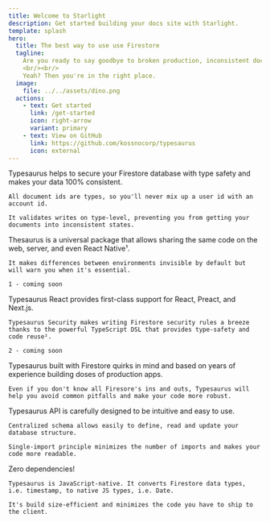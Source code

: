 ```yaml
---
title: Welcome to Starlight
description: Get started building your docs site with Starlight.
template: splash
hero:
  title: The best way to use use Firestore
  tagline:
    Are you ready to say goodbye to broken production, inconsistent documents, and hours of debugging?
    <br/><br/>
    Yeah? Then you're in the right place.
  image:
    file: ../../assets/dino.png
  actions:
    - text: Get started
      link: /get-started
      icon: right-arrow
      variant: primary
    - text: View on GitHub
      link: https://github.com/kossnocorp/typesaurus
      icon: external
---
```



<CardGrid stagger>
  <Card title="Type-safety" icon="approve-check-circle">
    Typesaurus helps to secure your Firestore database with type safety and makes your data 100% consistent.

    All document ids are types, so you'll never mix up a user id with an account id.

    It validates writes on type-level, preventing you from getting your documents into inconsistent states.
  </Card>

  <Card title="DRY" icon="random">
    Thesaurus is a universal package that allows sharing the same code on the web, server, and even React Native¹.

    It makes differences between environments invisible by default but will warn you when it's essential.

    1 - coming soon
  </Card>

  <Card title="Rich ecosystem" icon="setting">
    Typesaurus React provides first-class support for React, Preact, and Next.js.

    Typesaurus Security makes writing Firestore security rules a breeze thanks to the powerful TypeScript DSL that provides type-safety and code reuse².

    2 - coming soon
  </Card>

  <Card title="Firestore expert" icon="information">
    Typesaurus built with Firestore quirks in mind and based on years of experience building doses of production apps.

    Even if you don't know all Firesore's ins and outs, Typesaurus will help you avoid common pitfalls and make your code more robust.
  </Card>
  
  <Card title="Pleasure to use" icon="star">
    Typesaurus API is carefully designed to be intuitive and easy to use.

    Centralized schema allows easily to define, read and update your database structure.

    Single-import principle minimizes the number of imports and makes your code more readable.
  </Card>
    
  <Card title="Want more?" icon="rocket">
    Zero dependencies!

    Typesaurus is JavaScript-native. It converts Firestore data types, i.e. timestamp, to native JS types, i.e. Date.

    It's build size-efficient and minimizes the code you have to ship to the client.
  </Card>
</CardGrid>
